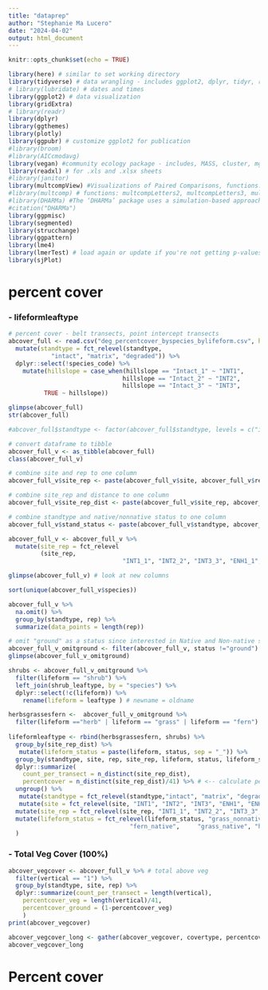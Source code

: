 ```yaml
---
title: "dataprep"
author: "Stephanie Ma Lucero"
date: "2024-04-02"
output: html_document
---
```


```r
knitr::opts_chunk$set(echo = TRUE)
```


```r
library(here) # similar to set working directory
library(tidyverse) # data wrangling - includes ggplot2, dplyr, tidyr, readr, purr, tibble, stringr, forcats
# library(lubridate) # dates and times
library(ggplot2) # data visualization
library(gridExtra)
# library(readr)
library(dplyr)
library(ggthemes)
library(plotly)
library(ggpubr) # customize ggplot2 for publication
#library(broom)
#library(AICcmodavg)
library(vegan) #community ecology package - includes, MASS, cluster, mgcv
library(readxl) # for .xls and .xlsx sheets
#library(janitor)
library(multcompView) #Visualizations of Paired Comparisons, functions: TukeyHSD, dist{stats}, simint, simtest, csimint, csimtest{multcomp}, friedmanmc, kruskalmc{pgirmess}
#library(multcomp) # functions: multcompLetters2, multcompLetters3, multcompLetters4 using aov object
#library(DHARMa) #The ‘DHARMa’ package uses a simulation-based approach to create readily interpretable scaled (quantile) residuals for fitted (generalized) linear mixed models.
#citation("DHARMa")
library(ggpmisc)
library(segmented)
library(strucchange)
library(ggpattern)
library(lme4)
library(lmerTest) # load again or update if you're not getting p-values from environmental models
library(sjPlot)
```

# percent cover

### - lifeformleaftype

```r

# percent cover - belt transects, point intercept transects
abcover_full <- read.csv("deg_percentcover_byspecies_bylifeform.csv", header = TRUE, na.strings=c("","NA")) %>% 
  mutate(standtype = fct_relevel(standtype, 
            "intact", "matrix", "degraded")) %>% 
  dplyr::select(!species_code) %>% 
    mutate(hillslope = case_when(hillslope == "Intact_1" ~ "INT1", 
                                hillslope == "Intact_2" ~ "INT2",
                                hillslope == "Intact_3" ~ "INT3", 
          TRUE ~ hillslope))

glimpse(abcover_full)
str(abcover_full)

#abcover_full$standtype <- factor(abcover_full$standtype, levels = c("intact", "matrix", "degraded"))

# convert dataframe to tibble
abcover_full_v <- as_tibble(abcover_full) 
class(abcover_full_v)

# combine site and rep to one column
abcover_full_v$site_rep <- paste(abcover_full_v$site, abcover_full_v$rep, sep="_") 

# combine site_rep and distance to one column
abcover_full_v$site_rep_dist <- paste(abcover_full_v$site_rep, abcover_full_v$distance, sep="_") 

# combine standtype and native/nonnative status to one column
abcover_full_v$stand_status <- paste(abcover_full_v$standtype, abcover_full_v$status, sep="_") 

abcover_full_v <- abcover_full_v %>% 
  mutate(site_rep = fct_relevel
         (site_rep, 
                                "INT1_1", "INT2_2", "INT3_3", "ENH1_1", "ENH1_2",    "ENH1_3"  ,   "ENH2_4"  ,   "ENH2_5"    , "ENH2_6"  , "DEG1_1"   ,  "DEG1_2"  ,   "DEG1_3"     ,"DEG2_4" ,    "DEG2_5"    , "DEG2_6" ))

glimpse(abcover_full_v) # look at new columns

sort(unique(abcover_full_v$species))

abcover_full_v %>%  
  na.omit() %>%  
  group_by(standtype, rep) %>% 
  summarize(data_points = length(rep))

# omit "ground" as a status since interested in Native and Non-native species 
abcover_full_v_omitground <- filter(abcover_full_v, status !="ground")
glimpse(abcover_full_v_omitground)

shrubs <- abcover_full_v_omitground %>% 
  filter(lifeform == "shrub") %>% 
  left_join(shrub_leaftype, by = "species") %>% 
  dplyr::select(!c(lifeform)) %>% 
    rename(lifeform = leaftype ) # newname = oldname

herbsgrassesfern <-  abcover_full_v_omitground %>% 
  filter(lifeform =="herb" | lifeform == "grass" | lifeform == "fern") 
  
lifeformleaftype <- rbind(herbsgrassesfern, shrubs) %>%  
  group_by(site_rep_dist) %>%
   mutate(lifeform_status = paste(lifeform, status, sep = "_")) %>% 
  group_by(standtype, site, rep, site_rep, lifeform, status, lifeform_status) %>% 
  dplyr::summarize(
    count_per_transect = n_distinct(site_rep_dist), 
    percentcover = n_distinct(site_rep_dist)/41) %>% # <-- calculate percent cover
  ungroup() %>% 
   mutate(standtype = fct_relevel(standtype,"intact", "matrix", "degraded")) %>% 
   mutate(site = fct_relevel(site, "INT1", "INT2", "INT3", "ENH1", "ENH2", "DEG1", "DEG2")) %>%
  mutate(site_rep = fct_relevel(site_rep, "INT1_1", "INT2_2", "INT3_3", "ENH1_1" ,    "ENH1_2"   ,  "ENH1_3" ,    "ENH2_4" ,    "ENH2_5"    ,"ENH2_6", "DEG1_1",     "DEG1_2"  ,   "DEG1_3"   ,  "DEG2_4" ,    "DEG2_5"   ,  "DEG2_6")) %>% 
  mutate(lifeform_status = fct_relevel(lifeform_status, "grass_nonnative", "herb_nonnative",
                                  "fern_native",     "grass_native", "herb_native", "nonsclero_native", "sclerophyllous_native")
  )
```

### - Total Veg Cover (100%)
```r
abcover_vegcover <- abcover_full_v %>% # total above veg
  filter(vertical == "1") %>% 
  group_by(standtype, site, rep) %>% 
  dplyr::summarize(count_per_transect = length(vertical), 
    percentcover_veg = length(vertical)/41, 
    percentcover_ground = (1-percentcover_veg)
    )
print(abcover_vegcover)

abcover_vegcover_long <- gather(abcover_vegcover, covertype, percentcover, percentcover_veg:percentcover_ground, factor_key = TRUE) 
abcover_vegcover_long
```

# Percent cover
```r

```